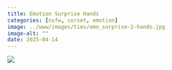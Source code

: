 ```yaml
---
title: Emotion Surprise Hands
categories: [nsfw, corset, emotion]
image: ../www/images/ties/emo_surprise-2-hands.jpg
image-alt: ""
date: 2025-04-14
---
```



![](../www/images/ties/emo_surprise-2-hands.jpg)


